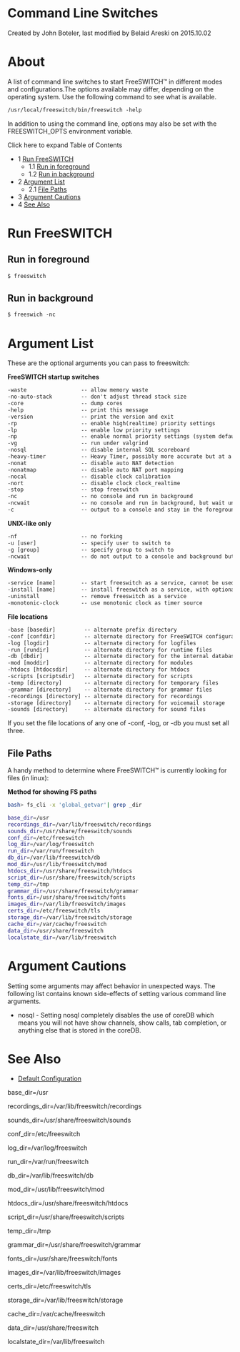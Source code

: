 
# Command Line Switches 

 Created by  John Boteler, last modified by  Belaid Areski on 2015.10.02

# About

A list of command line switches to start FreeSWITCH™ in different modes and configurations.The options available may differ, depending on the operating system. Use the following command to see what is available.

```xml
/usr/local/freeswitch/bin/freeswitch -help 
```

In addition to using the command line, options may also be set with the FREESWITCH\_OPTS environment variable.

Click here to expand Table of Contents

* 1 [Run FreeSWITCH](#run-freeswitch--)  
   * 1.1 [Run in foreground](#run-in-foreground)  
   * 1.2 [Run in background](#run-in-background)
* 2 [Argument List](#argument-list)  
   * 2.1 [File Paths](#file-paths)
* 3 [Argument Cautions](#-argument-cautions-)
* 4 [See Also](#-see-also-)

# Run FreeSWITCH  

## Run in foreground

```xml
$ freeswitch

```

## Run in background

```xml
$ freeswich -nc
```

# Argument List

These are the optional arguments you can pass to freeswitch:

**FreeSWITCH startup switches**

```xml
-waste                 -- allow memory waste
-no-auto-stack         -- don't adjust thread stack size
-core                  -- dump cores
-help                  -- print this message
-version               -- print the version and exit
-rp                    -- enable high(realtime) priority settings
-lp                    -- enable low priority settings
-np                    -- enable normal priority settings (system default)
-vg                    -- run under valgrind
-nosql                 -- disable internal SQL scoreboard
-heavy-timer           -- Heavy Timer, possibly more accurate but at a cost
-nonat                 -- disable auto NAT detection
-nonatmap              -- disable auto NAT port mapping
-nocal                 -- disable clock calibration
-nort                  -- disable clock clock_realtime
-stop                  -- stop freeswitch
-nc                    -- no console and run in background
-ncwait                -- no console and run in background, but wait until the system is ready before exiting (implies -nc)
-c                     -- output to a console and stay in the foreground (default behavior)
```

**UNIX-like only**

```xml
-nf                    -- no forking
-u [user]              -- specify user to switch to
-g [group]             -- specify group to switch to
-ncwait                -- do not output to a console and background but wait until the system is ready before exiting (implies -nc)
```

**Windows-only**

```xml
-service [name]        -- start freeswitch as a service, cannot be used if loaded as a console app
-install [name]        -- install freeswitch as a service, with optional service name
-uninstall             -- remove freeswitch as a service
-monotonic-clock       -- use monotonic clock as timer source
```

**File locations**

```xml
-base [basedir]         -- alternate prefix directory
-conf [confdir]         -- alternate directory for FreeSWITCH configuration files
-log [logdir]           -- alternate directory for logfiles
-run [rundir]           -- alternate directory for runtime files
-db [dbdir]             -- alternate directory for the internal database
-mod [moddir]           -- alternate directory for modules
-htdocs [htdocsdir]     -- alternate directory for htdocs
-scripts [scriptsdir]   -- alternate directory for scripts
-temp [directory]       -- alternate directory for temporary files
-grammar [directory]    -- alternate directory for grammar files
-recordings [directory] -- alternate directory for recordings
-storage [directory]    -- alternate directory for voicemail storage
-sounds [directory]     -- alternate directory for sound files
```

If you set the file locations of any one of -conf, -log, or -db you must set all three.

## File Paths

A handy method to determine where FreeSWITCH™ is currently looking for files (in linux):

**Method for showing FS paths**

```bash
bash> fs_cli -x 'global_getvar'| grep _dir

base_dir=/usr
recordings_dir=/var/lib/freeswitch/recordings
sounds_dir=/usr/share/freeswitch/sounds
conf_dir=/etc/freeswitch
log_dir=/var/log/freeswitch
run_dir=/var/run/freeswitch
db_dir=/var/lib/freeswitch/db
mod_dir=/usr/lib/freeswitch/mod
htdocs_dir=/usr/share/freeswitch/htdocs
script_dir=/usr/share/freeswitch/scripts
temp_dir=/tmp
grammar_dir=/usr/share/freeswitch/grammar
fonts_dir=/usr/share/freeswitch/fonts
images_dir=/var/lib/freeswitch/images
certs_dir=/etc/freeswitch/tls
storage_dir=/var/lib/freeswitch/storage
cache_dir=/var/cache/freeswitch
data_dir=/usr/share/freeswitch
localstate_dir=/var/lib/freeswitch


```

#  Argument Cautions 

Setting some arguments may affect behavior in unexpected ways. The following list contains known side-effects of setting various command line arguments.

* nosql - Setting nosql completely disables the use of coreDB which means you will not have show channels, show calls, tab completion, or anything else that is stored in the coreDB.

#  See Also 

* [Default Configuration](./Default-Configuration_6587388.mdx#mod_vp8)

base\_dir=/usr

recordings\_dir=/var/lib/freeswitch/recordings

sounds\_dir=/usr/share/freeswitch/sounds

conf\_dir=/etc/freeswitch

log\_dir=/var/log/freeswitch

run\_dir=/var/run/freeswitch

db\_dir=/var/lib/freeswitch/db

mod\_dir=/usr/lib/freeswitch/mod

htdocs\_dir=/usr/share/freeswitch/htdocs

script\_dir=/usr/share/freeswitch/scripts

temp\_dir=/tmp

grammar\_dir=/usr/share/freeswitch/grammar

fonts\_dir=/usr/share/freeswitch/fonts

images\_dir=/var/lib/freeswitch/images

certs\_dir=/etc/freeswitch/tls

storage\_dir=/var/lib/freeswitch/storage

cache\_dir=/var/cache/freeswitch

data\_dir=/usr/share/freeswitch

localstate\_dir=/var/lib/freeswitch



